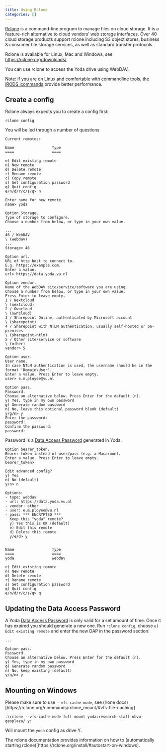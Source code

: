 ```yaml
---
title: Using Rclone
categories: []
---
```


[Rclone](https://rclone.org/) is a command-line program to manage files on cloud storage. 
It is a feature-rich alternative to cloud vendors' web storage interfaces. 
Over 40 cloud storage products support rclone including S3 object stores, business & consumer file storage services, 
as well as standard transfer protocols.

Rclone is available for Linux, Mac and Windows, see [https://rclone.org/downloads/](https://rclone.org/downloads/) 

You can use rclone to access the Yoda drive using WebDAV.

Note: if you are on Linux and comfortable with commandline tools, the [iRODS icommands](./yoda_using_icommands.qmd) provide better performance.

## Create a config
Rclone always expects you to create a config first:
```
rclone config
```
You will be led through a number of questions
```
Current remotes:

Name                 Type
====                 ====

e) Edit existing remote
n) New remote
d) Delete remote
r) Rename remote
c) Copy remote
s) Set configuration password
q) Quit config
e/n/d/r/c/s/q> n

Enter name for new remote.
name> yoda
```
```
Option Storage.
Type of storage to configure.
Choose a number from below, or type in your own value.

...
46 / WebDAV
\ (webdav)
...
Storage> 46
```
```
Option url.
URL of http host to connect to.
E.g. https://example.com.
Enter a value.
url> https://data.yoda.vu.nl
```
```
Option vendor.
Name of the WebDAV site/service/software you are using.
Choose a number from below, or type in your own value.
Press Enter to leave empty.
1 / Nextcloud
\ (nextcloud)
2 / Owncloud
\ (owncloud)
3 / Sharepoint Online, authenticated by Microsoft account
\ (sharepoint)
4 / Sharepoint with NTLM authentication, usually self-hosted or on-premises
\ (sharepoint-ntlm)
5 / Other site/service or software
\ (other)
vendor> 5
```
```
Option user.
User name.
In case NTLM authentication is used, the username should be in the format 'Domain\User'.
Enter a value. Press Enter to leave empty.
user> e.m.ployee@vu.nl
```
```
Option pass.
Password.
Choose an alternative below. Press Enter for the default (n).
y) Yes, type in my own password
g) Generate random password
n) No, leave this optional password blank (default)
y/g/n> y
Enter the password:
password:
Confirm the password:
password:
```
Password is a [Data Access Password](./yoda_dap.qmd) generated in Yoda.
```
Option bearer_token.
Bearer token instead of user/pass (e.g. a Macaroon).
Enter a value. Press Enter to leave empty.
bearer_token>

Edit advanced config?
y) Yes
n) No (default)
y/n> n
```
```
Options:
- type: webdav
- url: https://data.yoda.vu.nl
- vendor: other
- user: e.m.ployee@vu.nl
- pass: *** ENCRYPTED ***
  Keep this "yoda" remote?
  y) Yes this is OK (default)
  e) Edit this remote
  d) Delete this remote
  y/e/d> y


Name                 Type
====                 ====
yoda                 webdav

e) Edit existing remote
n) New remote
d) Delete remote
r) Rename remote
s) Set configuration password
q) Quit config
e/n/d/r/c/s/q> q
```

## Updating the Data Access Password
A Yoda [Data Access Password](./yoda_dap.qmd) is only valid for a set amount of time. Once it has expired you should generate a new one. Run `rclone config`, choose `e) Edit existing remote` and enter the new DAP in the password section:
```
...

Option pass.
Password.
Choose an alternative below. Press Enter for the default (n).
y) Yes, type in my own password
g) Generate random password
n) No, keep existing (default)
y/g/n> y
```

## Mounting on Windows
Please make sure to use `--vfs-cache-mode`, see (rlone docs)[https://rclone.org/commands/rclone_mount/#vfs-file-caching]

```
.\rclone --vfs-cache-mode full mount yoda:research-staff-ubvu-geoplaza/ y:
```
Will mount the `yoda` config as drive Y.

The rclone documentation provides information on how to (automatically starting rclone)[https://rclone.org/install/#autostart-on-windows].
